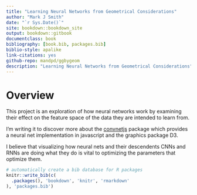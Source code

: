 ```yaml
--- 
title: "Learning Neural Networks from Geometrical Considerations"
author: "Mark J Smith"
date: "`r Sys.Date()`"
site: bookdown::bookdown_site
output: bookdown::gitbook
documentclass: book
bibliography: [book.bib, packages.bib]
biblio-style: apalike
link-citations: yes
github-repo: mandpd/ggbygeom
description: "Learning Neural Networks from Geometrical Considerations"
---
```


# Overview

This project is an exploration of how neural networks work by examining their effect on the feature space of the data they are intended to learn from.

I'm writing it to discover more about the [convnetjs](https://github.com/karpathy/convnetjs) package which provides a neural net implementation in javascript and the graphics package D3.

I believe that visualizing how neural nets and their descendents CNNs and RNNs are doing what they do is vital to optimizing the parameters that optimize them.


```r
# automatically create a bib database for R packages
knitr::write_bib(c(
  .packages(), 'bookdown', 'knitr', 'rmarkdown'
), 'packages.bib')
```